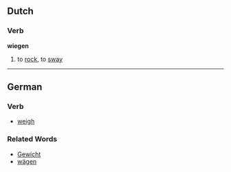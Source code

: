 ==Dutch==
===Verb===
'''wiegen'''
#to [[rock]], to [[sway]]


----
==German==
===Verb===
*[[weigh]]
===Related Words===
*[[Gewicht]]
*[[wägen]]